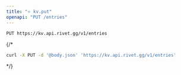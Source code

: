 ```yaml
---
title: "⭐️ kv.put"
openapi: "PUT /entries"
---
```


```
PUT https://kv.api.rivet.gg/v1/entries
```


{/*<RequestExample>
```bash curl
curl -X PUT -d '@body.json' 'https://kv.api.rivet.gg/v1/entries'
```
</RequestExample>*/}
